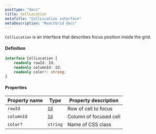 ```yaml
---
posttype: "docs"
title: CellLocation
metaTitle: "CellLocation interface"
metaDescription: "ReactGrid docs"
---
```


`CellLocation` is an interface that describes focus position inside the grid.

#### Definition

```ts
interface CellLocation {
    readonly rowId: Id;
    readonly columnId: Id;
    readonly color?: string;
}
```

#### Properties

| Property name | Type                                      | Property description      |
| -----------   | -----                                     | ---------                 |
| `rowId`       | [`Id`](/docs/3.1/7-api/1-types/4-id/)     | Row of cell to focus      |
| `columnId`    | [`Id`](/docs/3.1/7-api/1-types/4-id/)     | Column of focused cell    |
| `color?`      | `string`                                  | Name of CSS class         |
